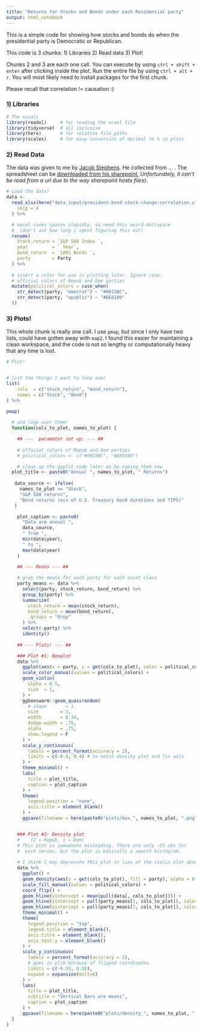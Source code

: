 ```yaml
---
title: "Returns for Stocks and Bonds under each Residential party"
output: html_notebook
---
```


This is a simple code for showing how stocks and bonds do when the presidential party is  Democratic or Republican. 

This code is 3 chunks:
1) Libraries
2) Read data
3) Plot! 

Chunks 2 and 3 are each one call. You can execute by using `ctrl + shift + enter` after clicking inside the plot. Run the entire file by using `ctrl + alt + r`. You will most likely need to install packages for the first chunk. 

Please recall that correlation != causation :)

### 1) Libraries
```r
# The usuals
library(readxl)     # for reading the ecxel file
library(tidyverse)  # all inclusive
library(here)       # for relative file paths
library(scales)     # for easy conversion of decimal to % in plots
```

### 2) Read Data
The data was given to me by [Jacob Stephens](https://jacobcstephens.com/about/). He collected from ... . 
The spreadsheet can be [downloaded from his sharepoint.](https://gordonedu-my.sharepoint.com/:x:/g/personal/jacob_stephens_gordon_edu/EVx2b0Dwb3JJtNbFIklmS-gB_ZZAI9ei7jH0Bdvb6yWAEQ?e=eWGy8Y) *Unfortunately, it can't be read from a url due to the way sharepoint hosts files)*.

```r
# Load the data!
data <-
  read_xlsx(here("data_input/president-bond-stock-change-correlation.xlsx"),
    skip = 4
  ) %>%

  # excel saves spaces stupidly, so need this weird dot/space
  #  (don't ask how long i spent figuring this out)
  rename(
    stock_return = `S&P 500 Index `,
    year         = ` Year`,
    bond_return  = `100% Bonds `,
    party        = Party
  ) %>% 
  
  # insert a color for use in plotting later. Ignore case.
  # official colors of Repub and Dem parties
  mutate(political_colors = case_when(
    str_detect(party, "emocrat") ~ "#0015BC",
    str_detect(party, "epublic") ~ "#DE0100"
  ))
```


### 3) Plots!
This whole chunk is really one call. I use `pmap`, but since I only have two lists, could have gotten away with `map2`. I found this easier for maintaining a clean workspace, and the code is not so lengthy or computationally heavy that any time is lost. 
```r
# Plot!


# list the things I want to loop over
list(
    cols  = c("stock_return", "bond_return"),
    names = c("Stock", "Bond")
) %>% 

pmap(
  
  # and loop over them! 
  function(cols_to_plot, names_to_plot) {

    ## ---  parameter set up: --- ##
    
    # official colors of Repub and Dem parties
    # political_colors <- c("#0015BC", "#DE0100")

    # clean up the ggplot code later on by naming them now
  plot_title <- paste0("Annual ", names_to_plot, " Returns")
    
   data_source <- ifelse(
     names_to_plot == "Stock", 
     "S&P 500 returns", 
     "Bond returns (mix of U.S. Treasury bond durations and TIPS)"
   )

    plot_caption <- paste0(
      "Data are annual ",
      data_source,
      " from ",
      min(data$year),
      " to ",
      max(data$year)
    )
    
    ## --- Means --- ##

    # grab the means for each party for each asset class
    party_means <- data %>%
      select(party, stock_return, bond_return) %>%
      group_by(party) %>%
      summarize(
        stock_return = mean(stock_return),
        bond_return = mean(bond_return),
        .groups = "drop"
      ) %>%
      select(-party) %>%
      identity()
    
    ## --- Plots! --- ##

    ### Plot #1: Boxplot
    data %>%
      ggplot(aes(x = party, y = get(cols_to_plot), color = political_colors)) +
      scale_color_manual(values = political_colors) +
      geom_violin(
        alpha = 0.5,
        size  = 1,
      ) +
      ggbeeswarm::geom_quasirandom(
        # shape       = 1,
        size        = 3,
        width       = 0.34,
        dodge.width = .75, 
        alpha       = .75,
        show.legend = F
      ) +
      scale_y_continuous(
        labels = percent_format(accuracy = 2),
        limits = c(-0.4, 0.4) # to match density plot and fix axis
      ) +    
      theme_minimal() +
      labs(
        title = plot_title,
        caption = plot_caption
      ) +
      theme(
        legend.position = "none",
        axis.title = element_blank()
      ) +
      ggsave(filename = here(paste0("plots/box_", names_to_plot, ".png")))


    ### Plot #2: Density plot
    #    (2 = Repub, 1 = Dem)
    # This plot is somewhate misleading. There are only ~25 obs for
    #  each series, but the plot is basically a smooth histogram.
    
    # I think I may deprecate this plot in lieu of the violin plot above. 
    data %>%
      ggplot() +
      geom_density(aes(y = get(cols_to_plot), fill = party), alpha = 0.75) +
      scale_fill_manual(values = political_colors) +
      coord_flip() +
      geom_hline(yintercept = mean(pull(data[, cols_to_plot]))) +
      geom_hline(yintercept = pull(party_means[1, cols_to_plot]), color = political_colors[1]) +
      geom_hline(yintercept = pull(party_means[2, cols_to_plot]), color = political_colors[2]) +
      theme_minimal() +
      theme(
        legend.position = "top",
        legend.title = element_blank(),
        axis.title = element_blank(),
        axis.text.y = element_blank()
      ) +
      scale_y_continuous(
        labels = percent_format(accuracy = 2),
        # goes in ylim because of flipped coordinates.
        limits = c(-0.55, 0.55),
        expand = expansion(mult=0)
      ) +
      labs(
        title = plot_title,
        subtitle = "Vertical Bars are means",
        caption = plot_caption
      ) +
      ggsave(filename = here(paste0("plots/density_", names_to_plot, ".png")))
  }
)
```
